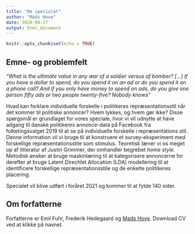 ```yaml
---
title: "Om specialet"
author: "Mads Hove"
date: 2020-08-27
output: html_document
---
```


```r
knitr::opts_chunk$set(echo = TRUE)
```

## Emne- og problemfelt
*“What is the ultimate value in any war of a soldier versus af bomber? [...] If you have a dollar to spend, do you spend it on an ad or do you spend it on a phone call? And if you only have money to spend on ads, do you give one person fifty ads or two people twenty-five? Nobody knows”*

Hvad kan forklare individuelle forskelle i politikeres repræsentationsstil når det kommer til politiske annoncer? Hvem lykkes, og hvem gør ikke? Disse spørgsmål er grundlaget for vores speciale, hvor vi vil udnytte at have adgang til danske politikeres annonce-data på Facebook fra folketingsvalget 2019 til at se på individuelle forskelle i repræsentations stil. Denne information vil vi bruge til at konstruere et survey-eksperiment med forskellige repræsentationsstile som stimulus. Teoretisk læner vi os meget op af litteratur af Justin Grimmer, der omhandler begrebet _home style_. Metodisk ønsker at bruge maskinlæring til at kategorisere annoncerne for derefter at bruge Latent Direchlet Allocation (LDA) modellering til at identificere forskellige repræsentationsstile og de enkelte politikeres placering.

Specialet vil blive udført i foråret 2021 og kommer til at fylde 140 sider.

## Om forfatterne
Forfatterne er Emil Fuhr, Frederik Hedegaard og [Mads Hove](CV2020.pdf). Download CV ved at klikke på navnet.